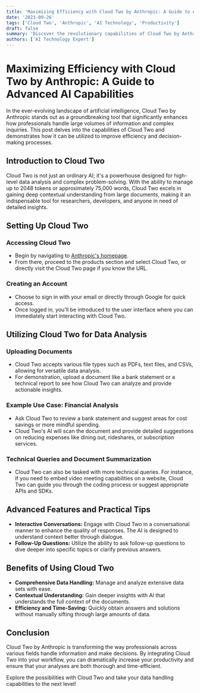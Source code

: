 ```yaml
---
title: 'Maximizing Efficiency with Cloud Two by Anthropic: A Guide to Advanced AI Capabilities'
date: '2023-09-26'
tags: ['Cloud Two', 'Anthropic', 'AI Technology', 'Productivity']
draft: false
summary: 'Discover the revolutionary capabilities of Cloud Two by Anthropic, an AI tool designed for handling extensive data and complex queries. This guide explores how to use Cloud Two to enhance your productivity and make informed decisions.'
authors: ['AI Technology Expert']
---
```


# Maximizing Efficiency with Cloud Two by Anthropic: A Guide to Advanced AI Capabilities

In the ever-evolving landscape of artificial intelligence, Cloud Two by Anthropic stands out as a groundbreaking tool that significantly enhances how professionals handle large volumes of information and complex inquiries. This post delves into the capabilities of Cloud Two and demonstrates how it can be utilized to improve efficiency and decision-making processes.

## Introduction to Cloud Two

Cloud Two is not just an ordinary AI; it's a powerhouse designed for high-level data analysis and complex problem-solving. With the ability to manage up to 2048 tokens or approximately 75,000 words, Cloud Two excels in gaining deep contextual understanding from large documents, making it an indispensable tool for researchers, developers, and anyone in need of detailed insights.

## Setting Up Cloud Two

### Accessing Cloud Two

- Begin by navigating to [Anthropic's homepage](https://www.anthropic.com).
- From there, proceed to the products section and select Cloud Two, or directly visit the Cloud Two page if you know the URL.

### Creating an Account

- Choose to sign in with your email or directly through Google for quick access.
- Once logged in, you'll be introduced to the user interface where you can immediately start interacting with Cloud Two.

## Utilizing Cloud Two for Data Analysis

### Uploading Documents

- Cloud Two accepts various file types such as PDFs, text files, and CSVs, allowing for versatile data analysis.
- For demonstration, upload a document like a bank statement or a technical report to see how Cloud Two can analyze and provide actionable insights.

### Example Use Case: Financial Analysis

- Ask Cloud Two to review a bank statement and suggest areas for cost savings or more mindful spending.
- Cloud Two's AI will scan the document and provide detailed suggestions on reducing expenses like dining out, rideshares, or subscription services.

### Technical Queries and Document Summarization

- Cloud Two can also be tasked with more technical queries. For instance, if you need to embed video meeting capabilities on a website, Cloud Two can guide you through the coding process or suggest appropriate APIs and SDKs.

## Advanced Features and Practical Tips

- **Interactive Conversations:** Engage with Cloud Two in a conversational manner to enhance the quality of responses. The AI is designed to understand context better through dialogue.
- **Follow-Up Questions:** Utilize the ability to ask follow-up questions to dive deeper into specific topics or clarify previous answers.

## Benefits of Using Cloud Two

- **Comprehensive Data Handling:** Manage and analyze extensive data sets with ease.
- **Contextual Understanding:** Gain deeper insights with AI that understands the full context of the documents.
- **Efficiency and Time-Saving:** Quickly obtain answers and solutions without manually sifting through large amounts of data.

## Conclusion

Cloud Two by Anthropic is transforming the way professionals across various fields handle information and make decisions. By integrating Cloud Two into your workflow, you can dramatically increase your productivity and ensure that your analyses are both thorough and time-efficient.

Explore the possibilities with Cloud Two and take your data handling capabilities to the next level!

